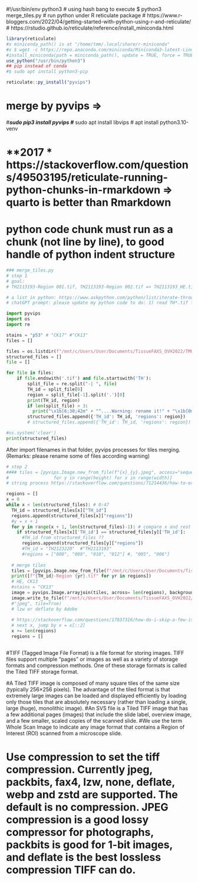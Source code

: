 #!/usr/bin/env python3
# using hash bang to execute $ python3 merge_tiles.py
# run python under R reticulate package
# https://www.r-bloggers.com/2022/04/getting-started-with-python-using-r-and-reticulate/
# https://rstudio.github.io/reticulate/reference/install_miniconda.html
```r
library(reticulate)
#x miniconda_path() is at "/home/tmm/.local/share/r-miniconda"
#x $ wget -c https://repo.anaconda.com/miniconda/Miniconda3-latest-Linux-x86_64.sh
#install_miniconda(path = miniconda_path(), update = TRUE, force = TRUE)
use_python("/usr/bin/python3")
## pip instead of conda
#$ sudo apt install python3-pip

reticulate::py_install("pyvips")
```


# merge by pyvips =>
#***sudo pip3 install pyvips
#*** sudo apt install libvips
# apt install python3.10-venv

# **2017 * https://stackoverflow.com/questions/49503195/reticulate-running-python-chunks-in-rmarkdown => quarto is better than Rmarkdown
# python code chunk must run as a chunk (not line by line), to good handle of python indent structure

```python
### merge_tiles.py
# step 1
# goal:
# TH2113193-Region 001.tif, TH2113193-Region 002.tif => TH2113193_HE.tif

# a list in python: https://www.askpython.com/python/list/iterate-through-list-in-python
# chatGPT prompt: please update my python code to do: 1) read TH*.tif filename in folder to produce list of structured_files with TH_id and regions variables. one example filename is "TH2123220-Region 008.tif", so TH_id should be extracted as "TH2123220", and regions should be "008". please update my code

import pyvips
import os
import re

stains = "p53" # "CK17" #"CK13"
files = []

files = os.listdir(f"/mnt/c/Users/User/Documents/TissueFAXS_OVH2022/TMUH2017/OVH_TMUH_2017_WSI_{stains}_Box1246/") #insert folder path
structured_files = []
file = []

for file in files:
    if file.endswith('.tif') and file.startswith('TH'):
        split_file = re.split("-| ", file)
        TH_id = split_file[0]
        region = split_file[-1].split('.')[0]
        print(TH_id, region)
        if len(split_file) > 3: 
          print("\x1b[6;30;42m" + "^....Warning: rename it!" + "\x1b[0m")
        structured_files.append({'TH_id': TH_id, 'regions': region})
        # structured_files.append({'TH_id': TH_id, 'regions': region})

#os.system('clear')
print(structured_files)
```
After import filenames in that folder,
pyvips processes for tiles merging.
(Remarks: please rename some of files according warning)


```python
# step 2
#### tiles = [pyvips.Image.new_from_file(f"{x}_{y}.jpeg", access="sequential")
#                 for y in range(height) for x in range(width)] 
# string process https://stackoverflow.com/questions/71214436/how-to-extract-data-from-a-filename-in-python-convert-file-name-to-string

regions = []
x = 0
while x < len(structured_files): # 0:47
  TH_id = structured_files[x]["TH_id"]
  regions.append(structured_files[x]["regions"])
  #y = x + 1
  for y in range(x + 1, len(structured_files)-1): # compare x and rest of list
    if structured_files[x]['TH_id'] == structured_files[y]['TH_id']:
      #TH_id from structured_files ??
      regions.append(structured_files[y]["regions"])
      #TH_id = "TH2123220"  #"TH2113193"
      #regions = ["008", "009", "010", "012"] #, "005", "006"]
      
  # merge tiles
  tiles = [pyvips.Image.new_from_file(f"/mnt/c/Users/User/Documents/TissueFAXS_OVH2022/TMUH2017/OVH_TMUH_2017_WSI_{stains}_Box1246/{TH_id}-Region {yr}.tif", access="sequential") for yr in regions] 
  print([f"{TH_id}-Region {yr}.tif" for yr in regions])  
  # HE, CK13
  #stains = "CK13"
  image = pyvips.Image.arrayjoin(tiles, across= len(regions), background=255) # white
  image.write_to_file(f"/mnt/c/Users/User/Documents/TissueFAXS_OVH2022/TMUH2017/{TH_id}_{stains}.tif", compression="deflate", tile=True)
  #"jpeg", tile=True)
  # lzw or deflate by Adobe
  
  # https://stackoverflow.com/questions/17837316/how-do-i-skip-a-few-iterations-in-a-for-loop  
  # next x, jump by x = x[::2]
  x += len(regions)
  regions = []

```
```r

```

#TIFF (Tagged Image File Format) is a file format for storing images. TIFF files support multiple "pages" or images as well as a variety of storage formats and compression methods. One of these storage formats is called the Tiled TIFF storage format.

#A Tiled TIFF image is composed of many square tiles of the same size (typically 256×256 pixels). The advantage of the tiled format is that extremely large images can be loaded and displayed efficiently by loading only those tiles that are absolutely necessary (rather than loading a single, large (huge), monolithic image).
#An SVS file is a Tiled TIFF image that has a few additional pages (images) that include the slide label, overview image, and a few smaller, scaled copies of the scanned slide.
#We use the term Whole Scan Image to indicate any image format that contains a Region of Interest (ROI) scanned from a microscope slide. 


# Use compression to set the tiff compression. Currently jpeg, packbits, fax4, lzw, none, deflate, webp and zstd are supported. The default is no compression. JPEG compression is a good lossy compressor for photographs, packbits is good for 1-bit images, and deflate is the best lossless compression TIFF can do.

